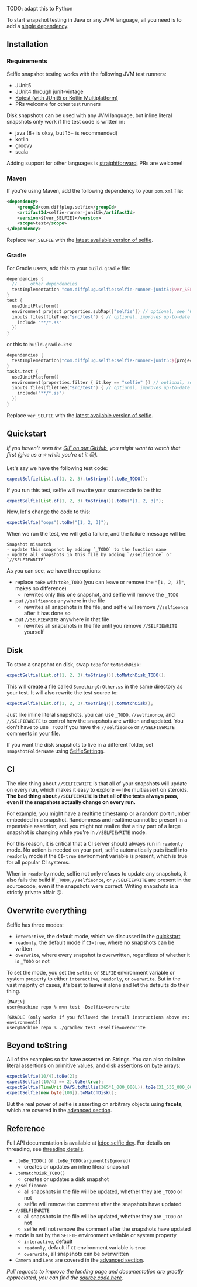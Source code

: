 

<DocsImage imgAbsoluteUrl={imageUrl} />

TODO: adapt this to Python

To start snapshot testing in Java or any JVM language, all you need is to add a [single dependency](https://central.sonatype.com/artifact/com.diffplug.selfie/selfie-runner-junit5).

## Installation

### Requirements

Selfie snapshot testing works with the following JVM test runners:

- JUnit5
- JUnit4 through junit-vintage
- [Kotest (with JUnit5 or Kotlin Multiplatform)](./kotest)
- PRs welcome for other test runners

Disk snapshots can be used with any JVM language, but inline literal snapshots only work if the test code is written in:

- java (8+ is okay, but 15+ is recommended)
- kotlin
- groovy
- scala

Adding support for other languages is [straightforward](https://github.com/diffplug/selfie/blob/main/jvm/selfie-lib/src/commonMain/kotlin/com/diffplug/selfie/guts/Literals.kt), PRs are welcome!

### Maven

If you're using Maven, add the following dependency to your `pom.xml` file:

```xml
<dependency>
    <groupId>com.diffplug.selfie</groupId>
    <artifactId>selfie-runner-junit5</artifactId>
    <version>${ver_SELFIE}</version>
    <scope>test</scope>
</dependency>
```

Replace `ver_SELFIE` with the [latest available version of selfie](https://github.com/diffplug/selfie/blob/main/jvm/CHANGELOG.md).

### Gradle

For Gradle users, add this to your `build.gradle` file:

```kotlin
dependencies {
  // ... other dependencies
  testImplementation "com.diffplug.selfie:selfie-runner-junit5:$ver_SELFIE"
}
test {
  useJUnitPlatform()
  environment project.properties.subMap(["selfie"]) // optional, see "Overwrite everything" below
  inputs.files(fileTree("src/test") { // optional, improves up-to-date checking
    include "**/*.ss"
  })
}
```

or this to `build.gradle.kts`:

```kotlin
dependencies {
  testImplementation("com.diffplug.selfie:selfie-runner-junit5:${project.properties["ver_SELFIE"]}")
}
tasks.test {
  useJUnitPlatform()
  environment(properties.filter { it.key == "selfie" }) // optional, see "Overwrite everything" below
  inputs.files(fileTree("src/test") { // optional, improves up-to-date checking
    include("**/*.ss")
  })
}
```

Replace `ver_SELFIE` with the [latest available version of selfie](https://github.com/diffplug/selfie/blob/main/jvm/CHANGELOG.md).

## Quickstart

*If you haven't seen the [GIF on our GitHub](https://github.com/diffplug/selfie), you might want to watch that first (give us a ⭐ while you're at it 😉).*

Let's say we have the following test code:

```java
expectSelfie(List.of(1, 2, 3).toString()).toBe_TODO();
```

If you run this test, selfie will rewrite your sourcecode to be this:

```java
expectSelfie(List.of(1, 2, 3).toString()).toBe("[1, 2, 3]");
```

Now, let's change the code to this:

```java
expectSelfie("oops").toBe("[1, 2, 3]");
```

When we run the test, we will get a failure, and the failure message will be:

```
Snapshot mismatch
- update this snapshot by adding `_TODO` to the function name
- update all snapshots in this file by adding `//selfieonce` or `//SELFIEWRITE`
```

As you can see, we have three options:

- replace `toBe` with `toBe_TODO` (you can leave or remove the `"[1, 2, 3]"`, makes no difference)
  - rewrites only this one snapshot, and selfie will remove the `_TODO`
- put `//selfieonce` anywhere in the file
  - rewrites all snapshots in the file, and selfie will remove `//selfieonce` after it has done so
- put `//SELFIEWRITE` anywhere in that file
  - rewrites all snapshots in the file until you remove `//SELFIEWRITE` yourself

## Disk

To store a snapshot on disk, swap `toBe` for `toMatchDisk`:

```java
expectSelfie(List.of(1, 2, 3).toString()).toMatchDisk_TODO();
```

This will create a file called `SomethingOrOther.ss` in the same directory as your test. It will also rewrite the test source to:

```java
expectSelfie(List.of(1, 2, 3).toString()).toMatchDisk();
```

Just like inline literal snapshots, you can use  `_TODO`, `//selfieonce`, and `//SELFIEWRITE` to control how the snapshots are written and updated. You don't have to use `_TODO` if you have the `//selfieonce` or `//SELFIEWRITE` comments in your file.

If you want the disk snapshots to live in a different folder, set `snapshotFolderName` using [SelfieSettings](https://kdoc.selfie.dev/selfie-runner-junit5/com.diffplug.selfie.junit5/-selfie-settings-a-p-i/).

## CI

The nice thing about `//SELFIEWRITE` is that all of your snapshots will update on every run, which makes it easy to explore — like multiassert on steroids. **The bad thing about `//SELFIEWRITE` is that all of the tests always pass, even if the snapshots actually change on every run.**

For example, you might have a realtime timestamp or a random port number embedded in a snapshot. Randomness and realtime cannot be present in a repeatable assertion, and you might not realize that a tiny part of a large snapshot is changing while you're in `//SELFIEWRITE` mode.

For this reason, it is critical that a CI server should always run in `readonly` mode. No action is needed on your part, selfie automatically puts itself into `readonly` mode if the `CI=true` environment variable is present, which is true for all popular CI systems.

When in `readonly` mode, selfie not only refuses to update any snapshots, it also fails the build if `_TODO`, `//selfieonce`, or `//SELFIEWRITE` are present in the sourcecode, even if the snapshots were correct. Writing snapshots is a strictly private affair 😏.

## Overwrite everything

Selfie has three modes:

- `interactive`, the default mode, which we discussed in the [quickstart](#quickstart)
- `readonly`, the default mode if `CI=true`, where no snapshots can be written
- `overwrite`, where every snapshot is overwritten, regardless of whether it is `_TODO` or not

To set the mode, you set the `selfie` or `SELFIE` environment variable or system property to either `interactive`, `readonly`, or `overwrite`. But in the vast majority of cases, it's best to leave it alone and let the defaults do their thing.

```console
[MAVEN]
user@machine repo % mvn test -Dselfie=overwrite

[GRADLE (only works if you followed the install instructions above re: environment)]
user@machine repo % ./gradlew test -Pselfie=overwrite
```

## Beyond toString

All of the examples so far have asserted on Strings. You can also do inline literal assertions on primitive values, and disk assertions on byte arrays:

```java 
expectSelfie(10/4).toBe(2);
expectSelfie((10/4) == 2).toBe(true);
expectSelfie(TimeUnit.DAYS.toMillis(365*1_000_000L)).toBe(31_536_000_000_000_000L);
expectSelfie(new byte[100]).toMatchDisk();
```

But the real power of selfie is asserting on arbitrary objects using **facets**, which are covered in the [advanced section](/jvm/facets).

## Reference

Full API documentation is available at [kdoc.selfie.dev](https://kdoc.selfie.dev/). For details on threading, see [threading details](/jvm/kotest#selfie-and-coroutines).

- `.toBe_TODO()` or `.toBe_TODO(argumentIsIgnored)`
  - creates or updates an inline literal snapshot
- `.toMatchDisk_TODO()`
  - creates or updates a disk snapshot
- `//selfieonce`
  - all snapshots in the file will be updated, whether they are `_TODO` or not
  - selfie will remove the comment after the snapshots have updated
- `//SELFIEWRITE`
  - all snapshots in the file will be updated, whether they are `_TODO` or not
  - selfie will not remove the comment after the snapshots have updated
- mode is set by the `SELFIE` environment variable or system property
  - `interactive`, default
  - `readonly`, default if `CI` environment variable is `true`
  - `overwrite`, all snapshots can be overwritten
- `Camera` and `Lens` are covered in the [advanced section](/jvm/facets).

*Pull requests to improve the landing page and documentation are greatly appreciated, you can find the [source code here](https://github.com/diffplug/selfie).*